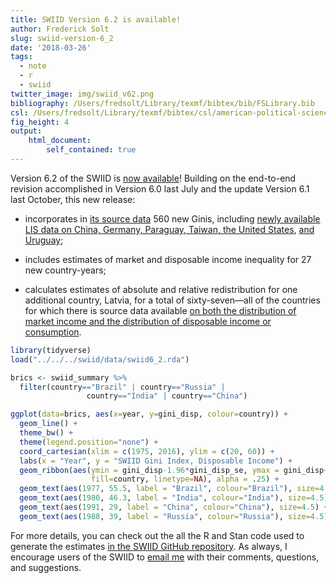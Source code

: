 ```yaml
---
title: SWIID Version 6.2 is available!
author: Frederick Solt
slug: swiid-version-6_2
date: '2018-03-26'
tags:
  - note
  - r
  - swiid
twitter_image: img/swiid_v62.png
bibliography: /Users/fredsolt/Library/texmf/bibtex/bib/FSLibrary.bib
csl: /Users/fredsolt/Library/texmf/bibtex/csl/american-political-science-association2.csl
fig_height: 4 
output:
    html_document:
        self_contained: true
---
```


Version 6.2 of the SWIID is [now available](http://fsolt.org/swiid/swiid_downloads.html)!  Building on the end-to-end revision accomplished in Version 6.0 last July and the update Version 6.1 last October, this new release:

- incorporates in [its source data](https://github.com/fsolt/swiid/blob/master/data/swiid_source.csv) 560 new Ginis, including [newly available LIS data on China, Germany, Paraguay, Taiwan, the United States](http://www.lisdatacenter.org/news-and-events/2018-spring-data-release/), [and Uruguay](http://www.lisdatacenter.org/news-and-events/winter-data-releases/);

- includes estimates of market and disposable income inequality for 27 new country-years;

- calculates estimates of absolute and relative redistribution for one additional country, Latvia, for a total of sixty-seven---all of the countries for which there is source data available [on both the distribution of market income and the distribution of disposable income or consumption](http://fsolt.org/blog/2015/10/05/redistribution-observations.html).

```r
library(tidyverse)
load("../../../swiid/data/swiid6_2.rda")

brics <- swiid_summary %>% 
  filter(country=="Brazil" | country=="Russia" | 
                 country=="India" | country=="China")

ggplot(data=brics, aes(x=year, y=gini_disp, colour=country)) +
  geom_line() +
  theme_bw() +
  theme(legend.position="none") +    
  coord_cartesian(xlim = c(1975, 2016), ylim = c(20, 60)) +
  labs(x = "Year", y = "SWIID Gini Index, Disposable Income") +
  geom_ribbon(aes(ymin = gini_disp-1.96*gini_disp_se, ymax = gini_disp+1.96*gini_disp_se, 
                  fill=country, linetype=NA), alpha = .25) +
  geom_text(aes(1977, 55.5, label = "Brazil", colour="Brazil"), size=4.5) +
  geom_text(aes(1980, 46.3, label = "India", colour="India"), size=4.5) +
  geom_text(aes(1991, 29, label = "China", colour="China"), size=4.5) +
  geom_text(aes(1988, 39, label = "Russia", colour="Russia"), size=4.5)
```

For more details, you can check out the all the R and Stan code used to generate the estimates [in the SWIID GitHub repository](https://github.com/fsolt/swiid).  As always, I encourage users of the SWIID to [email me](mailto:frederick-solt@uiowa.edu) with their comments, questions, and suggestions.
